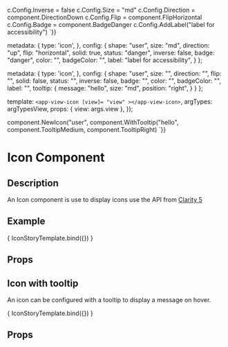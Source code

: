 
c.Config.Inverse = false
c.Config.Size = "md"
c.Config.Direction = component.DirectionDown
c.Config.Flip = component.FlipHorizontal
c.Config.Badge = component.BadgeDanger
c.Config.AddLabel("label for accessibility")
`}}

  metadata: {
    type: 'icon',
  },
  config: {
    shape: "user",
    size: "md",
    direction: "up",
    flip: "horizontal",
    solid: true,
    status: "danger",
    inverse: false,
    badge: "danger",
    color: "",
    badgeColor: "",
    label: "label for accessibility",
  }
};

  metadata: {
    type: 'icon',
  },
  config: {
    shape: "user",
    size: "",
    direction: "",
    flip: "",
    solid: false,
    status: "",
    inverse: false,
    badge: "",
    color: "",
    badgeColor: "",
    label: "",
    tooltip: {
      message: "hello",
      size: "md",
      position: "right",
    }
  }
};

  template: `<app-view-icon [view]= "view" ></app-view-icon>`,
  argTypes: argTypesView,
  props: { view: args.view },
});

component.NewIcon("user", component.WithTooltip("hello", component.TooltipMedium, component.TooltipRight)
`}}

<h1>Icon Component</h1>
<h2>Description</h2>
<p>An Icon component is use to display icons use the API from <a href="https://clarity.design/foundation/icons/api/#icon-properties"> Clarity 5 </a></p>

<h2>Example</h2>

<Meta title="Components/Icon" />

<Canvas withToolbar>
  <Story name="Icon component"
         parameters={{ docs: iconDocs }}
         args={{ view: iconView }}>
    { IconStoryTemplate.bind({}) }
  </Story>
</Canvas>

<h2>Props</h2>
<ArgsTable story = "Icon component" />

<h2>Icon with tooltip</h2>
<p>An icon can be configured with a tooltip to display a message on hover.</p>

<Canvas withToolbar>
  <Story name="Icon with tooltip"
         parameters={{ docs: iconWithTooltipDocs }}
         args={{ view: iconWithTooltipView }}>
    { IconStoryTemplate.bind({}) }
  </Story>
</Canvas>

<h2>Props</h2>
<ArgsTable story = "Icon with tooltip" />

